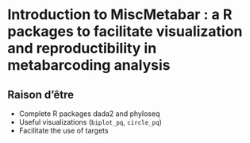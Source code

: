 # Introduction to MiscMetabar : a R packages to facilitate visualization and reproductibility in metabarcoding analysis

## Raison d'être

- Complete R packages dada2 and phyloseq
- Useful visualizations (`biplot_pq`, `circle_pq`) 
- Facilitate the use of targets 
